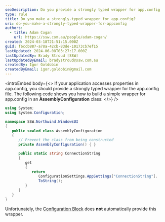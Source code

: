 ```yaml
---
seoDescription: Do you provide a strongly typed wrapper for app.config properties to improve code readability and maintainability?
type: rule
title: Do you make a strongly-typed wrapper for app.config?
uri: do-you-make-a-strongly-typed-wrapper-for-appconfig
authors:
  - title: Adam Cogan
    url: https://ssw.com.au/people/adam-cogan/
created: 2024-03-18T21:51:15.000Z
guid: f6ccb887-a78a-42cb-83de-10173cb7ef15
lastUpdated: 2024-06-08T03:27:17.000Z
lastUpdatedBy: Brady Stroud [SSW]
lastUpdatedByEmail: bradystroud@ssw.com.au
createdBy: Igor Goldobin
createdByEmail: igor.goldobin@gmail.com
---
```


<introEmbed
  body={<>
If your application accesses properties in app.config, you should provide a strongly typed wrapper for the app.config file. The following code shows you how to build a simple wrapper for app.config in an **AssemblyConfiguration** class:
  </>}
/>
```cs
using System;
using System.Configuration;

namespace SSW.Northwind.WindowsUI
{
   public sealed class AssemblyConfiguration
   {
      // Prevent the class from being constructed
      private AssemblyConfiguration() { }

      public static string ConnectionString
      {
         get
         {
            return
               ConfigurationSettings.AppSettings["ConnectionString"].
               ToString();
         }
      }
   }
}
```

Unfortunately, the [Configuration Block](/do-you-use-configuration-management-application-block) does **not** automatically provide this wrapper.
